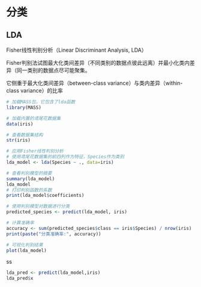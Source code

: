 # 分类

## LDA

Fisher线性判别分析（Linear Discriminant Analysis, LDA）

Fisher判别法试图最大化类间差异（不同类别的数据点彼此远离）并最小化类内差异（同一类别的数据点尽可能聚集。

它侧重于最大化类间差异（between-class variance）与类内差异（within-class variance）的比率

```r
# 加载MASS包，它包含了lda函数
library(MASS)

# 加载内置的鸢尾花数据集
data(iris)

# 查看数据集结构
str(iris)

# 应用Fisher线性判别分析
# 使用鸢尾花数据集的前四列作为特征，Species作为类别
lda_model <- lda(Species ~ ., data=iris)

# 查看判别模型的摘要
summary(lda_model)
lda_model
# 打印判别函数的系数
print(lda_model$coefficients)

# 使用判别模型对数据进行分类
predicted_species <- predict(lda_model, iris)

# 计算准确率
accuracy <- sum(predicted_species$class == iris$Species) / nrow(iris)
print(paste("分类准确率:", accuracy))

# 可视化判别结果
plot(lda_model)
```

ss

```r
lda_pred <- predict(lda_model,iris)
lda_pred$x

```
